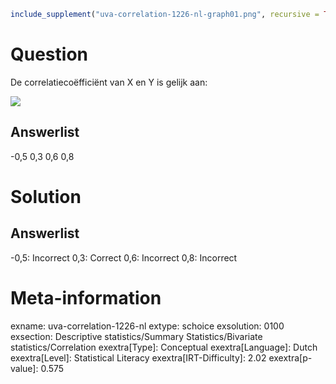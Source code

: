 ```r
include_supplement("uva-correlation-1226-nl-graph01.png", recursive = TRUE)
```

Question
========

De correlatiecoëfficiënt van X en Y is gelijk aan:

![](uva-correlation-1226-nl-graph01.png)

Answerlist
----------

-0,5
0,3
0,6
0,8

Solution
========

Answerlist
----------

-0,5: Incorrect
0,3: Correct
0,6: Incorrect
0,8: Incorrect

Meta-information
================
exname: uva-correlation-1226-nl
extype: schoice
exsolution: 0100
exsection: Descriptive statistics/Summary Statistics/Bivariate statistics/Correlation
exextra[Type]: Conceptual
exextra[Language]: Dutch
exextra[Level]: Statistical Literacy
exextra[IRT-Difficulty]: 2.02
exextra[p-value]: 0.575
